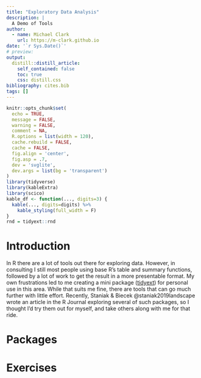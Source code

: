 ```yaml
---
title: "Exploratory Data Analysis"
description: |
  A Demo of Tools
author:
  - name: Michael Clark
    url: https://m-clark.github.io
date: '`r Sys.Date()`'
# preview: 
output:
  distill::distill_article:
    self_contained: false
    toc: true
    css: distill.css
bibliography: cites.bib
tags: []
---
```


```r
knitr::opts_chunk$set(
  echo = TRUE,
  message = FALSE,
  warning = FALSE,
  comment = NA,
  R.options = list(width = 120),
  cache.rebuild = FALSE,
  cache = FALSE,
  fig.align = 'center',
  fig.asp = .7,
  dev = 'svglite',
  dev.args = list(bg = 'transparent')
)
library(tidyverse)
library(kableExtra)
library(scico)
kable_df <- function(..., digits=3) {
  kable(..., digits=digits) %>% 
    kable_styling(full_width = F)
}
rnd = tidyext::rnd
```

# Introduction

In R there  are a lot of tools out there for exploring data.  However, in consulting I still most people using base R's table and summary functions, followed by a lot of work to get the result in a more presentable format.  My own frustrations led to me creating a mini package ([tidyext](https://m-clark.github.io/tidyext/)) for personal use in this area.  While that suits me fine, there are tools that can go much further with little effort. Recently, Staniak & Biecek @staniak2019landscape wrote an article in the R Journal exploring several of such packages, so I thought I'd try them out for myself, and take others along with me for that ride.

# Packages


# Exercises




